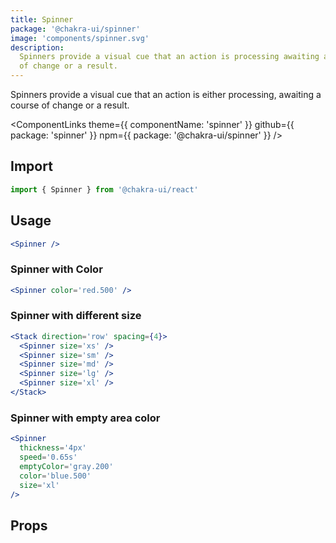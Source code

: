 ```yaml
---
title: Spinner
package: '@chakra-ui/spinner'
image: 'components/spinner.svg'
description:
  Spinners provide a visual cue that an action is processing awaiting a course
  of change or a result.
---
```


Spinners provide a visual cue that an action is either processing, awaiting a
course of change or a result.

<ComponentLinks
  theme={{ componentName: 'spinner' }}
  github={{ package: 'spinner' }}
  npm={{ package: '@chakra-ui/spinner' }}
/>

<carbon-ad></carbon-ad>

## Import

```js
import { Spinner } from '@chakra-ui/react'
```

## Usage

```jsx
<Spinner />
```

### Spinner with Color

```jsx
<Spinner color='red.500' />
```

### Spinner with different size

```jsx
<Stack direction='row' spacing={4}>
  <Spinner size='xs' />
  <Spinner size='sm' />
  <Spinner size='md' />
  <Spinner size='lg' />
  <Spinner size='xl' />
</Stack>
```

### Spinner with empty area color

```jsx
<Spinner
  thickness='4px'
  speed='0.65s'
  emptyColor='gray.200'
  color='blue.500'
  size='xl'
/>
```

## Props

<PropsTable of='Spinner' />
